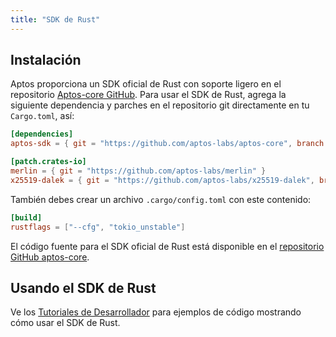 ```yaml
---
title: "SDK de Rust"
---
```


## Instalación

Aptos proporciona un SDK oficial de Rust con soporte ligero en el
repositorio [Aptos-core GitHub](https://github.com/aptos-labs/aptos-core/tree/main/sdk).
Para usar el SDK de Rust, agrega la siguiente dependencia y parches en el
repositorio git directamente en tu `Cargo.toml`, así:

```toml filename="Cargo.toml"
[dependencies]
aptos-sdk = { git = "https://github.com/aptos-labs/aptos-core", branch = "devnet" }

[patch.crates-io]
merlin = { git = "https://github.com/aptos-labs/merlin" }
x25519-dalek = { git = "https://github.com/aptos-labs/x25519-dalek", branch = "zeroize_v1" }
```

También debes crear un archivo `.cargo/config.toml` con este contenido:

```toml filename=".cargo/config.toml"
[build]
rustflags = ["--cfg", "tokio_unstable"]
```

El código fuente para el SDK oficial de Rust está disponible en el
[repositorio GitHub aptos-core](https://github.com/aptos-labs/aptos-core/tree/main/sdk).

## Usando el SDK de Rust

Ve los [Tutoriales de Desarrollador](/build/guides) para ejemplos de código mostrando cómo
usar el SDK de Rust.
